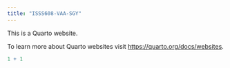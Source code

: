 ```yaml
---
title: "ISSS608-VAA-SGY"
---
```


This is a Quarto website.

To learn more about Quarto websites visit <https://quarto.org/docs/websites>.

```r
1 + 1
```
